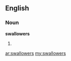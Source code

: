 ==English==

===Noun===
'''swallowers'''

# {{plural of|[[swallower]]}}

[[ar:swallowers]]
[[my:swallowers]]